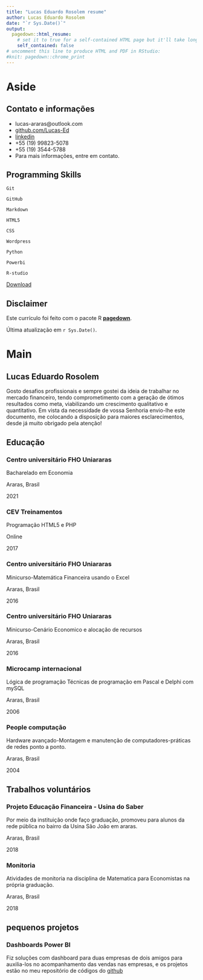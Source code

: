 ```yaml
---
title: "Lucas Eduardo Rosolem resume"
author: Lucas Eduardo Rosolem 
date: "`r Sys.Date()`"
output:
  pagedown::html_resume:
    # set it to true for a self-contained HTML page but it'll take longer to render
    self_contained: false
# uncomment this line to produce HTML and PDF in RStudio:
#knit: pagedown::chrome_print
---
```


Aside
================================================================================


<!--![Lijia Yu](https://avatars1.githubusercontent.com/u/895125?s=400&v=4){width=80%}-->


Contato e informações {#contact}
--------------------------------------------------------------------------------

- <i class="fa fa-envelope"></i> lucas-araras@outlook.com
- <i class="fa fa-github"></i> [github.com/Lucas-Ed](https://bit.ly/2HcqU7j)
- <i class="fab fa-linkedin-in"></i> [linkedin](https://bit.ly/3cxTFI3)
- <i class="fa fa-phone"></i> +55 (19) 99823-5078
- <i class="fa fa-phone"></i> +55 (19) 3544-5788
- Para mais informações, entre em contato.


Programming Skills {#skills}
--------------------------------------------------------------------------------
<!--https://fontawesome.com/-->

<i class="fas fa-code-branch"></i> `Git`

<i class="fab fa-github"></i> `GitHub`

<i class="fab fa-markdown"></i> `Markdown`

<i class="fab fa-html5"></i> `HTML5`

<i class="fab fa-css3-alt"></i> `CSS`

<i class="fab fa-wordpress"></i> `Wordpress`

<i class="fab fa-python"></i></i> `Python`

<i class="fas fa-tachometer-alt"></i> `Powerbi`

<i class="fab fa-r-project"></i> `R-studio`

:::aside
<i class="fas fa-download"></i> [Download](https://github.com/Lucas-Ed/cv.github.io/blob/0726daaa2de91cb4038236db3ebfc146ed1f5d0b/Lucas%20Eduardo%20Rosolem.pdf)
:::

Disclaimer {#disclaimer}
--------------------------------------------------------------------------------

Este currículo foi feito com o pacote R [**pagedown**](https://github.com/rstudio/pagedown).

Última atualização em `r Sys.Date()`.



Main
================================================================================

Lucas Eduardo Rosolem {#title}
--------------------------------------------------------------------------------


Gosto desafios profissionais e sempre gostei da ideia de trabalhar no mercado financeiro, tendo comprometimento com a geração de ótimos resultados como meta, viabilizando um 
crescimento qualitativo e quantitativo. Em vista da necessidade de vossa Senhoria envio-lhe este documento, me colocando a disposição para maiores esclarecimentos, desde já muito obrigado pela atenção! 


Educação {data-icon=graduation-cap data-concise=true}
--------------------------------------------------------------------------------

### Centro universitário FHO Uniararas 
Bacharelado em Economia

Araras, Brasil

2021

### CEV Treinamentos
Programação HTML5 e PHP

Online

2017

### Centro universitário FHO Uniararas
Minicurso-Matemática Financeira usando o Excel

Araras, Brasil

2016

### Centro universitário FHO Uniararas
Minicurso-Cenário Economico e alocação de recursos

Araras, Brasil

2016

### Microcamp internacional

Lógica de programação
Técnicas de programação em Pascal e
Delphi com mySQL

Araras, Brasil

2006

### People computação

Hardware avançado-Montagem e manutenção de computadores-práticas de redes ponto a ponto. 

Araras, Brasil

2004


Trabalhos voluntários {data-icon=chalkboard-teacher}
--------------------------------------------------------------------------------

### Projeto Educação Financeira - Usina do Saber

Por meio da instituição onde faço graduação, promoveu para alunos da rede pública no bairro da Usina São João em araras.

Araras, Brasil

2018

### Monitoria

Atividades de monitoria na disciplina de Matematica para Economistas na própria graduação.

Araras, Brasil

2018

pequenos projetos  {data-icon=suitcase}
--------------------------------------------------------------------------------
### Dashboards Power BI
Fiz soluções com dashboard para duas empresas de dois amigos para auxilia-los no acompanhamento das vendas nas empresas, e os projetos estão no meu repositório de códigos do [github](https://bit.ly/3wn4EfE)



